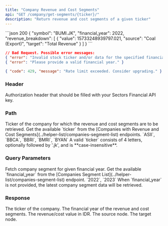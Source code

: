 ```yaml
---
title: "Company Revenue and Cost Segments"
api: "GET /company/get-segments/{ticker}/"
description: "Return revenue and cost segments of a given ticker"
---
```


<ResponseExample>
```json 200
{
  "symbol": "BUMI.JK",
  "financial_year": 2022,
  "revenue_breakdown": [
    {
      "value": 15733248939797.021,
      "source": "Coal (Export)",
      "target": "Total Revenue"
    }
  ]
}
```

```json 400
// Bad Request. Possible error messages:
{ "error": "Invalid stock ticker and/or data for the specified financial year does not exist." }
{ "error": "Please provide a valid financial year." }
```

```json 429
{ "code": 429, "message": "Rate limit exceeded. Consider upgrading." }
```

</ResponseExample>

### Header

<ParamField header="Authorization" type="string" required>
  Authorization header that should be filled with your Sectors Financial API
  key.
</ParamField>

### Path

<ParamField path="ticker" type="string" required>
  Ticker of the company for which the revenue and cost segments are to be
  retrieved.
  <AccordionGroup>
    <Accordion title="Get the available ticker">
      Get the available `ticker` from the [Companies with Revenue and Cost
      Segments](../helper-list/companies-segment-list) endpoints.
    </Accordion>
    <Accordion title="Examples of the ticker">
      `ASII`, `BBCA`, `BBRI`, `BMRI`, `BYAN`
    </Accordion>
    <Accordion title="Format">
      A valid `ticker` consists of 4 letters, optionally followed by '.jk', and
      is **case-insensitive**.
    </Accordion>
  </AccordionGroup>
</ParamField>

### Query Parameters

<ParamField query="financial_year" type="integer">
  Fetch company segment for given financial year.
  <AccordionGroup>
    <Accordion title="Get the available financial_year">
      Get the available `financial_year` from the [Companies Segment
      List](../helper-list/companies-segment-list) endpoint.
    </Accordion>
    <Accordion title="Examples of the financial_year">`2022`, `2023`</Accordion>
    <Accordion title="Default value">
      When `financial_year` is not provided, the latest company segment data
      will be retrieved.
    </Accordion>
  </AccordionGroup>
</ParamField>

### Response

<ResponseField name="symbol" type="string">
  The ticker of the company.
</ResponseField>

<ResponseField name="financial_year" type="integer">
  The financial year of the revenue and cost segments.
</ResponseField>

<ResponseField name="revenue_breakdown" type="RevenueBreakdownData[]">
  <Expandable title="properties">
    <ResponseField name="RevenueBreakdownData.value" type="float">
      The revenue/cost value in IDR.
    </ResponseField>
    <ResponseField name="RevenueBreakdownData.source" type="string">
      The source node.
    </ResponseField>
    <ResponseField name="RevenueBreakdownData.target" type="string">
      The target node.
    </ResponseField>
  </Expandable>
</ResponseField>
